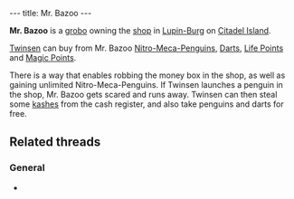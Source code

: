 ---
title: Mr. Bazoo
---

{{twinsunica import}}{{Infobox Character
 |image=Mr. Bazoo.png
 |race=grobo
 |gender=Male
 |size=average
 |age=Adult
 |magical=no
 |lba1=
 |lba2=yes
 |alignment=neutral
 |occupation=Shopkeeper
 |requires=
 |amount=
 |fam1=
 |fam2=
 |planet=
 |island=
 |building=
}}

'''Mr. Bazoo''' is a [[grobo]] owning the [[Mr. Bazoo's Shop|shop]] in [[Lupin-Burg]] on [[Citadel Island]].

[[Twinsen]] can buy from Mr. Bazoo [[Nitro-Meca-Penguin]]s, [[Dart]]s, [[Life Candy|Life Points]] and [[Flask of Magic Powder|Magic Points]].

There is a way that enables robbing the money box in the shop, as well as gaining unlimited Nitro-Meca-Penguins. If Twinsen launches a penguin in the shop, Mr. Bazoo gets scared and runs away. Twinsen can then steal some [[kashes]] from the cash register, and also take penguins and darts for free.

==Related threads==
===General===
* {{thread|id=7972|title=Families}}

<!-- remove these caterogy links when they're all automated by categorizers...
[[Category:Citadel Island inhabitants]] -->